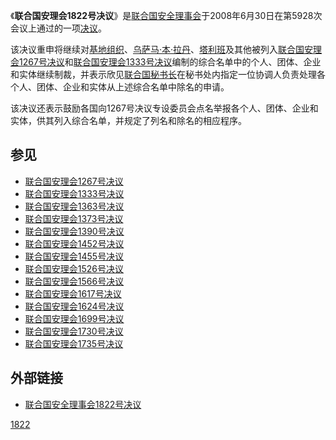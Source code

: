 {{Infobox UN resolution
|number = 1822
|organ = SC
|date = 6月30日
|year = 2008年
|meeting = 5928
|code = S/RES/1822
|document = 
|for = 15
|abstention = 0
|against = 0
|subject = Threats to international peace and security caused by terrorist acts
|result = 通过 
|image = 
|caption = 
}}

《'''联合国安理会1822号决议'''》是[[联合国安全理事会|联合国安全理事会]]于2008年6月30日在第5928次会议上通过的一项[[联合国安全理事会决议|决议]]。

该决议重申将继续对[[基地组织|基地组织]]、[[乌萨马·本·拉丹|乌萨马·本·拉丹]]、[[塔利班|塔利班]]及其他被列入[[联合国安理会1267号决议|联合国安理会1267号决议]]和[[联合国安理会1333号决议|联合国安理会1333号决议]]编制的综合名单中的个人、团体、企业和实体继续制裁，并表示欣见[[联合国秘书长|联合国秘书长]]在秘书处内指定一位协调人负责处理各个人、团体、企业和实体从上述综合名单中除名的申请。

该决议还表示鼓励各国向1267号决议专设委员会点名举报各个人、团体、企业和实体，供其列入综合名单，并规定了列名和除名的相应程序。

==参见==
*[[联合国安理会1267号决议|联合国安理会1267号决议]]
*[[联合国安理会1333号决议|联合国安理会1333号决议]]
*[[联合国安理会1363号决议|联合国安理会1363号决议]]
*[[联合国安理会1373号决议|联合国安理会1373号决议]]
*[[联合国安理会1390号决议|联合国安理会1390号决议]]
*[[联合国安理会1452号决议|联合国安理会1452号决议]]
*[[联合国安理会1455号决议|联合国安理会1455号决议]]
*[[联合国安理会1526号决议|联合国安理会1526号决议]]
*[[联合国安理会1566号决议|联合国安理会1566号决议]]
*[[联合国安理会1617号决议|联合国安理会1617号决议]]
*[[联合国安理会1624号决议|联合国安理会1624号决议]]
*[[联合国安理会1699号决议|联合国安理会1699号决议]]
*[[联合国安理会1730号决议|联合国安理会1730号决议]]
*[[联合国安理会1735号决议|联合国安理会1735号决议]]

==外部链接==
*[http://www.un.org/chinese/aboutun/prinorgs/sc/sres/08/s1822.htm 联合国安全理事会1822号决议] {{Wayback|url=http://www.un.org/chinese/aboutun/prinorgs/sc/sres/08/s1822.htm |date=20120805075511 }}

{{UN-stub}}
{{UNSCR 2008}}
[[Category:2008年联合国安全理事会决议|1822]]